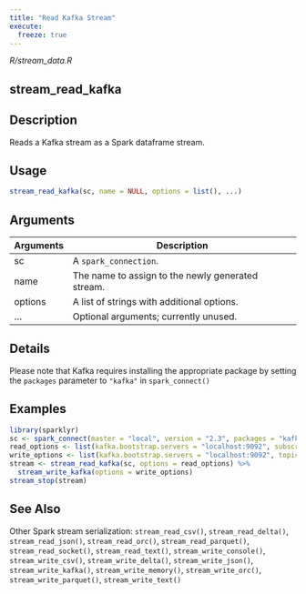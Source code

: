 ```yaml
---
title: "Read Kafka Stream"
execute:
  freeze: true
---
```


*R/stream_data.R*

## stream_read_kafka

## Description
Reads a Kafka stream as a Spark dataframe stream. 


## Usage
```r
stream_read_kafka(sc, name = NULL, options = list(), ...) 
```

## Arguments
|Arguments|Description|
|---|---|
| sc | A `spark_connection`. |
| name | The name to assign to the newly generated stream. |
| options | A list of strings with additional options. |
| ... | Optional arguments; currently unused. |

## Details
Please note that Kafka requires installing the appropriate package by setting the `packages` parameter to `"kafka"` in `spark_connect()`




## Examples
```r
library(sparklyr) 
sc <- spark_connect(master = "local", version = "2.3", packages = "kafka") 
read_options <- list(kafka.bootstrap.servers = "localhost:9092", subscribe = "topic1") 
write_options <- list(kafka.bootstrap.servers = "localhost:9092", topic = "topic2") 
stream <- stream_read_kafka(sc, options = read_options) %>% 
  stream_write_kafka(options = write_options) 
stream_stop(stream) 
```

## See Also
Other Spark stream serialization:  `stream_read_csv()`, `stream_read_delta()`, `stream_read_json()`, `stream_read_orc()`, `stream_read_parquet()`, `stream_read_socket()`, `stream_read_text()`, `stream_write_console()`, `stream_write_csv()`, `stream_write_delta()`, `stream_write_json()`, `stream_write_kafka()`, `stream_write_memory()`, `stream_write_orc()`, `stream_write_parquet()`, `stream_write_text()`

